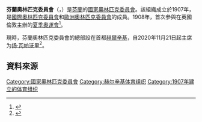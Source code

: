 {{Infobox National Olympic Committee
| title = 芬蘭奧林匹克委員會
| logo = Finnish Olympic Committee 2017 logo.svg
| 國家或地區 = FIN
| 國家或地區編碼 = FIN
| 成立日期 = 1907年
| 加入國際奧委會 = 1907年
| 所屬成員 = [[歐洲奧林匹克委員會|歐洲奧林匹克委員會]]
| 總部 = 芬蘭[[赫爾辛基|赫爾辛基]]
| 會長 = [[扬·瓦帕沃里|扬·瓦帕沃里]]
| 秘書長 = 米科·萨洛宁（{{lang|fi|Mikko Salonen}}）
| 網頁 = {{URL|https://www.olympiakomitea.fi/}}
}}
'''芬蘭奧林匹克委員會'''（{{lang-fi|Suomen Olympiakomitea}}，{{lang-sv|Finlands Olympiska Kommitté}}）是[[芬蘭|芬蘭]]的[[國家奧林匹克委員會|國家奧林匹克委員會]]。該組織成立於1907年，是[[國際奧林匹克委員會|國際奧林匹克委員會]]和[[歐洲奧林匹克委員會|歐洲奧林匹克委員會]]的成員。1908年，首次參與在英國倫敦主辦的[[1908年夏季奧林匹克運動會|夏季奧運會]]<ref>{{Cite web |url=http://www.sports-reference.com/olympics/countries/FIN/ |title=Finland |access-date=2014-05-28 |archive-url=https://web.archive.org/web/20100817010635/http://www.sports-reference.com/olympics/countries/FIN/ |archive-date=2010-08-17 |dead-url=yes }}</ref>。

現時，芬蘭奧林匹克委員會的總部設在首都[[赫爾辛基|赫爾辛基]]，自2020年11月21日起主席为[[扬·瓦帕沃里|扬·瓦帕沃里]]<ref name="Lund">{{cite web | url = https://yle.fi/urheilu/3-11659768 | title = Jan Vapaavuori Olympiakomitean puheenjohtajaksi | author = Lund, Sakari | language = fi | publisher = Yle | date = 2020-11-21 | accessdate = 2021-01-12}}</ref>。

==資料來源==
{{Reflist}}

{{歐洲奧林匹克委員會}}
{{Authority control}}

[[Category:國家奧林匹克委員會|Category:國家奧林匹克委員會]]
[[Category:赫尔辛基体育组织|Category:赫尔辛基体育组织]]
[[Category:1907年建立的体育组织|Category:1907年建立的体育组织]]